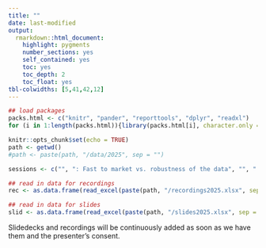 ```yaml
---
title: ""
date: last-modified
output: 
  rmarkdown::html_document:
    highlight: pygments
    number_sections: yes
    self_contained: yes
    toc: yes
    toc_depth: 2
    toc_float: yes
tbl-colwidths: [5,41,42,12]
---
```


```r
## load packages
packs.html <- c("knitr", "pander", "reporttools", "dplyr", "readxl")
for (i in 1:length(packs.html)){library(packs.html[i], character.only = TRUE)}

knitr::opts_chunk$set(echo = TRUE)
path <- getwd()
#path <- paste(path, "/data/2025", sep = "")

sessions <- c("", ": Fast to market vs. robustness of the data", "", ": Estimands -- Celebrating the 5th anniversary of ICH E9(R1) -- what have we learned and where do we need to go?", ": Regulatory landscape in China", ": Patient preferences", ": Openstatsware - How can we build a scalable ecosystem?", ": Regulatory and HTA updates", ": Opportunities and barriers for innovative methodology in EU HTA", "")

## read in data for recordings
rec <- as.data.frame(read_excel(paste(path, "/recordings2025.xlsx", sep = ""), col_types = NULL))

## read in data for slides
slid <- as.data.frame(read_excel(paste(path, "/slides2025.xlsx", sep = ""), col_types = NULL))
```


Slidedecks and recordings will be continuously added as soon as we have them and the presenter's consent.


<!-- # Recordings -->

<!-- Recordings of those sessions where all presenters have given consent: -->

<!-- ```{r rec1, echo = FALSE, message = FALSE, warning = FALSE, include = FALSE} -->
<!-- # how to do this with child documents: https://gist.github.com/rmoff/a043676a2f084b81a434 -->
<!-- out1 <- NULL -->
<!-- out1 <- c(out1, knit_expand(paste(path, "/_rec_display.qmd", sep = ""))) -->

<!-- # the "knit" command somehow produces unwanted output, this is why I assign its output to a and use a separate chunk to display a -->
<!-- a <- knit(text = unlist(paste(out1, collapse = '\n')), quiet = TRUE) -->
<!-- ``` -->

<!-- ```{r recordings, echo = FALSE, message = FALSE, warning = FALSE, results = "asis"} -->
<!-- cat(a) -->
<!-- ``` -->

<!-- # Material -->

<!-- ```{r mat1, echo = FALSE, message = FALSE, warning = FALSE, include = FALSE} -->
<!-- # how to do this with child documents: https://gist.github.com/rmoff/a043676a2f084b81a434 -->
<!-- out1 <- NULL -->
<!-- ut <- unique(slid$Session) -->

<!-- for (j in 1:length(ut)){ -->
<!--     out1 <- c(out1, knit_expand(paste(path, "/_slides_display.qmd", sep = ""))) -->
<!-- } -->

<!-- # the "knit" command somehow produces unwanted output, this is why I assign its output to a and use a separate chunk to display a -->

<!-- a <- knit(text = unlist(paste(out1, collapse = '\n')), quiet = TRUE) -->
<!-- ``` -->

<!-- ```{r slides, echo = FALSE, message = FALSE, warning = FALSE, results = "asis"} -->
<!-- cat(a) -->
<!-- ``` -->

